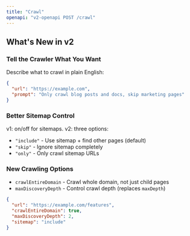 ```yaml
---
title: "Crawl"
openapi: "v2-openapi POST /crawl"
---
```


## What's New in v2

### Tell the Crawler What You Want

Describe what to crawl in plain English:

```json
{
  "url": "https://example.com",
  "prompt": "Only crawl blog posts and docs, skip marketing pages"
}
```

### Better Sitemap Control

v1: on/off for sitemaps. v2: three options:

- `"include"` - Use sitemap + find other pages (default)
- `"skip"` - Ignore sitemap completely
- `"only"` - Only crawl sitemap URLs

### New Crawling Options

- `crawlEntireDomain` - Crawl whole domain, not just child pages
- `maxDiscoveryDepth` - Control crawl depth (replaces `maxDepth`)

```json
{
  "url": "https://example.com/features",
  "crawlEntireDomain": true,
  "maxDiscoveryDepth": 2,
  "sitemap": "include"
}
```
